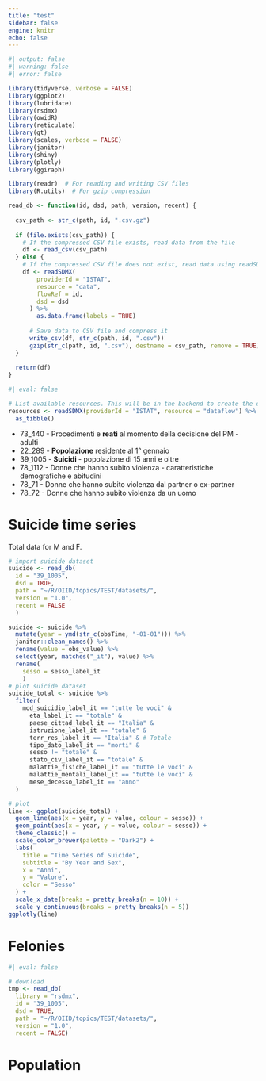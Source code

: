 ```yaml
---
title: "test"
sidebar: false
engine: knitr
echo: false
---
```


```r
#| output: false
#| warning: false
#| error: false

library(tidyverse, verbose = FALSE)
library(ggplot2)
library(lubridate)
library(rsdmx)
library(owidR)
library(reticulate)
library(gt)
library(scales, verbose = FALSE)
library(janitor)
library(shiny)
library(plotly)
library(ggiraph)
```

```r
library(readr)  # For reading and writing CSV files
library(R.utils)  # For gzip compression

read_db <- function(id, dsd, path, version, recent) {
  
  csv_path <- str_c(path, id, ".csv.gz")
  
  if (file.exists(csv_path)) {
    # If the compressed CSV file exists, read data from the file
    df <- read_csv(csv_path)
  } else {
    # If the compressed CSV file does not exist, read data using readSDMX and save to compressed CSV
    df <- readSDMX(
        providerId = "ISTAT",
        resource = "data", 
        flowRef = id,
        dsd = dsd
      ) %>% 
        as.data.frame(labels = TRUE)
      
      # Save data to CSV file and compress it
      write_csv(df, str_c(path, id, ".csv"))
      gzip(str_c(path, id, ".csv"), destname = csv_path, remove = TRUE)
  }
  
  return(df)
}
```


```r
#| eval: false

# List available resources. This will be in the backend to create the different datasets.
resources <- readSDMX(providerId = "ISTAT", resource = "dataflow") %>% 
  as_tibble()
```

-   73_440 - Procedimenti e **reati** al momento della decisione del PM - adulti
-   22_289 - **Popolazione** residente al 1° gennaio
-   39_1005 - **Suicidi** - popolazione di 15 anni e oltre
-   78_1112 - Donne che hanno subito violenza - caratteristiche demografiche e abitudini
-   78_71 - Donne che hanno subito violenza dal partner o ex-partner
-   78_72 - Donne che hanno subito violenza da un uomo

# Suicide time series

Total data for M and F.

```r
# import suicide dataset
suicide <- read_db(
  id = "39_1005",
  dsd = TRUE,
  path = "~/R/OIID/topics/TEST/datasets/",
  version = "1.0",
  recent = FALSE
  )
```

```r
suicide <- suicide %>% 
  mutate(year = ymd(str_c(obsTime, "-01-01"))) %>%
  janitor::clean_names() %>%
  rename(value = obs_value) %>%
  select(year, matches("_it"), value) %>% 
  rename(
    sesso = sesso_label_it
    )
# plot suicide dataset 
suicide_total <- suicide %>% 
  filter(
    mod_suicidio_label_it == "tutte le voci" &
      eta_label_it == "totale" &
      paese_cittad_label_it == "Italia" &
      istruzione_label_it == "totale" &
      terr_res_label_it == "Italia" & # Totale
      tipo_dato_label_it == "morti" &
      sesso != "totale" &
      stato_civ_label_it == "totale" &
      malattie_fisiche_label_it == "tutte le voci" &
      malattie_mentali_label_it == "tutte le voci" &
      mese_decesso_label_it == "anno"
  )
```


```r
# plot
line <- ggplot(suicide_total) +
  geom_line(aes(x = year, y = value, colour = sesso)) +
  geom_point(aes(x = year, y = value, colour = sesso)) +
  theme_classic() +
  scale_color_brewer(palette = "Dark2") +
  labs(
    title = "Time Series of Suicide",
    subtitle = "By Year and Sex",
    x = "Anni",
    y = "Valore",
    color = "Sesso"
  ) +
  scale_x_date(breaks = pretty_breaks(n = 10)) +
  scale_y_continuous(breaks = pretty_breaks(n = 5))
ggplotly(line)
```

# Felonies

```r
#| eval: false

# download
tmp <- read_db(
  library = "rsdmx",
  id = "39_1005",
  dsd = TRUE,
  path = "~/R/OIID/topics/TEST/datasets/",
  version = "1.0",
  recent = FALSE)
```


# Population

```r

```





